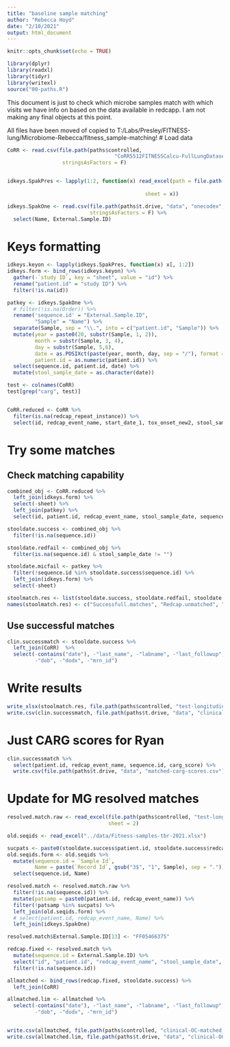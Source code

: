 ```yaml
---
title: "baseline sample matching"
author: "Rebecca Hoyd"
date: "2/10/2021"
output: html_document
---
```


```r
knitr::opts_chunk$set(echo = TRUE)

library(dplyr)
library(readxl)
library(tidyr)
library(writexl)
source("00-paths.R")
```

This document is just to check which microbe samples match with which visits we have info on based on the data available in redcapp. I am not making any final objects at this point.

All files have been moved of copied to T:/Labs/Presley/FITNESS-lung/Microbiome-Rebecca/fitness_sample-matching!
# Load data

```r
CoRR <- read.csv(file.path(paths$controlled,
                                   "CoRR5512FITNESSCalcu-FullLungDataset2921_DATA_2021-02-09_1311.csv"),
                  stringsAsFactors = F)


idkeys.SpakPres <- lapply(1:2, function(x) read_excel(path = file.path(paths$controlled, 
                                                                       "OSU-18055 shared patient log.xlsx"),
                                             sheet = x))

idkeys.SpakOne <- read.csv(file.path(paths$t.drive, "data", "onecodex", "One Codex Sample Sheet.csv"),
                           stringsAsFactors = F) %>%
  select(Name, External.Sample.ID)
```

# Keys formatting
```r
idkeys.keyon <- lapply(idkeys.SpakPres, function(x) x[, 1:2])
idkeys.form <- bind_rows(idkeys.keyon) %>%
  gather(-`study ID`, key = "sheet", value = "id") %>%
  rename("patient.id" = "study ID") %>%
  filter(!is.na(id))

patkey <- idkeys.SpakOne %>%
  # filter(!is.na(Order)) %>%
  rename('sequence.id' = "External.Sample.ID",
         "Sample" = "Name") %>%
  separate(Sample, sep = "\\.", into = c("patient.id", "Sample")) %>%
  mutate(year = paste0(20, substr(Sample, 1, 2)),
         month = substr(Sample, 3, 4),
         day = substr(Sample, 5,6),
         date = as.POSIXct(paste(year, month, day, sep = "/"), format = "%Y/%m/%d"),
         patient.id = as.numeric(patient.id)) %>%
  select(sequence.id, patient.id, date) %>%
  mutate(stool_sample_date = as.character(date))

```

```r
test <- colnames(CoRR)
test[grep("carg", test)]


CoRR.reduced <- CoRR %>%
  filter(is.na(redcap_repeat_instance)) %>%
  select(id, redcap_event_name, start_date_1, tox_onset_new2, stool_sample_date)
```

# Try some matches

## Check matching capability

```r
combined_obj <- CoRR.reduced %>%
  left_join(idkeys.form) %>%
  select(-sheet) %>%
  left_join(patkey) %>%
  select(id, patient.id, redcap_event_name, stool_sample_date, sequence.id)

stooldate.success <- combined_obj %>%
  filter(!is.na(sequence.id))

stooldate.redfail <- combined_obj %>%
  filter(is.na(sequence.id) & stool_sample_date != "")

stooldate.micfail <- patkey %>%
  filter(!sequence.id %in% stooldate.success$sequence.id) %>%
  left_join(idkeys.form) %>%
  select(-sheet)

stoolmatch.res <- list(stooldate.success, stooldate.redfail, stooldate.micfail)
names(stoolmatch.res) <- c("Successfull.matches", "Redcap.unmatched", "Microbes.unmathced")
```

## Use successful matches

```r
clin.successmatch <- stooldate.success %>%
  left_join(CoRR)  %>%
  select(-contains("date"), -"last_name", -"labname", -"last_followup", -"lab_collection", -"id",
         -"dob", -"dodx", -"mrn_id")
```

# Write results

```r
write_xlsx(stoolmatch.res, file.path(paths$controlled, "test-longitudinal-matching_OneCodex.xlsx"))
write.csv(clin.successmatch, file.path(paths$t.drive, "data", "clinical-with-OCids_limited.csv"))
```

# Just CARG scores for Ryan

```r
clin.successmatch %>%
  select(patient.id, redcap_event_name, sequence.id, carg_score) %>%
  write.csv(file.path(paths$t.drive, "data", "matched-carg-scores.csv"), row.names = F)
```

# Update for MG resolved matches

```r
resolved.match.raw <- read_excel(file.path(paths$controlled, "test-longitudinal-microbe-matching_RH.mg.xlsx"),
                                 sheet = 2)

old.seqids <- read_excel("../data/Fitness-samples-tbr-2021.xlsx")
```

```r
sucpats <- paste0(stooldate.success$patient.id, stooldate.success$redcap_event_name)
old.seqids.form <- old.seqids %>%
  mutate(sequence.id = `Sample Id`,
         Name = paste(`Record Id`, gsub("3$", "1", Sample), sep = ".")) %>%
  select(sequence.id, Name)

resolved.match <- resolved.match.raw %>%
  filter(!is.na(sequence.id)) %>%
  mutate(patsamp = paste0(patient.id, redcap_event_name)) %>%
  filter(!patsamp %in% sucpats) %>%
  left_join(old.seqids.form) %>%
  # select(patient.id, redcap_event_name, Name) %>%
  left_join(idkeys.SpakOne)

resolved.match$External.Sample.ID[13] <- "FF05466375"

redcap.fixed <- resolved.match %>%
  mutate(sequence.id = External.Sample.ID) %>%
  select("id", "patient.id", "redcap_event_name", "stool_sample_date", "sequence.id" ) %>%
  filter(!is.na(sequence.id))
```

```r

allmatched <- bind_rows(redcap.fixed, stooldate.success) %>%
  left_join(CoRR)

allmatched.lim <- allmatched %>%
  select(-contains("date"), -"last_name", -"labname", -"last_followup", -"lab_collection", -"id",
         -"dob", -"dodx", -"mrn_id")


write.csv(allmatched, file.path(paths$controlled, "clinical-OC-matched_resolved.csv"), row.names = F)
write.csv(allmatched.lim, file.path(paths$t.drive, "data", "clinical-OC-matched_resolved_limited.csv"), row.names = F)

```
